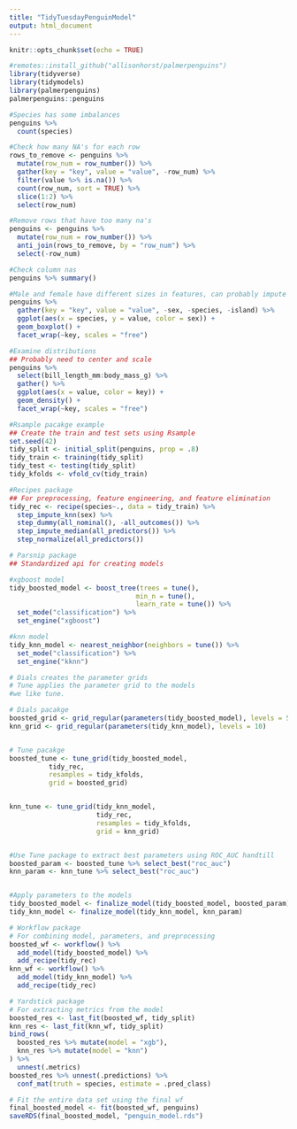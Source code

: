 ```yaml
---
title: "TidyTuesdayPenguinModel"
output: html_document
---
```


```r
knitr::opts_chunk$set(echo = TRUE)
```

```r
#remotes::install_github("allisonhorst/palmerpenguins")
library(tidyverse)
library(tidymodels)
library(palmerpenguins)
palmerpenguins::penguins
```

```r
#Species has some imbalances 
penguins %>% 
  count(species)
```


```r
#Check how many NA's for each row
rows_to_remove <- penguins %>% 
  mutate(row_num = row_number()) %>% 
  gather(key = "key", value = "value", -row_num) %>% 
  filter(value %>% is.na()) %>% 
  count(row_num, sort = TRUE) %>% 
  slice(1:2) %>% 
  select(row_num)

#Remove rows that have too many na's
penguins <- penguins %>% 
  mutate(row_num = row_number()) %>% 
  anti_join(rows_to_remove, by = "row_num") %>% 
  select(-row_num)
```

```r
#Check column nas
penguins %>% summary()
```

```r
#Male and female have different sizes in features, can probably impute missing with Knn 
penguins %>% 
  gather(key = "key", value = "value", -sex, -species, -island) %>% 
  ggplot(aes(x = species, y = value, color = sex)) + 
  geom_boxplot() + 
  facet_wrap(~key, scales = "free")
```

```r
#Examine distributions
## Probably need to center and scale 
penguins %>% 
  select(bill_length_mm:body_mass_g) %>% 
  gather() %>% 
  ggplot(aes(x = value, color = key)) + 
  geom_density() + 
  facet_wrap(~key, scales = "free")
```


```r
#Rsample pacakge example 
## Create the train and test sets using Rsample
set.seed(42)
tidy_split <- initial_split(penguins, prop = .8)
tidy_train <- training(tidy_split)
tidy_test <- testing(tidy_split)
tidy_kfolds <- vfold_cv(tidy_train)
```


```r
#Recipes package 
## For preprocessing, feature engineering, and feature elimination 
tidy_rec <- recipe(species~., data = tidy_train) %>% 
  step_impute_knn(sex) %>% 
  step_dummy(all_nominal(), -all_outcomes()) %>% 
  step_impute_median(all_predictors()) %>% 
  step_normalize(all_predictors())
```



```r
# Parsnip package 
## Standardized api for creating models 

#xgboost model
tidy_boosted_model <- boost_tree(trees = tune(),
                                min_n = tune(),
                                learn_rate = tune()) %>% 
  set_mode("classification") %>% 
  set_engine("xgboost")

#knn model
tidy_knn_model <- nearest_neighbor(neighbors = tune()) %>% 
  set_mode("classification") %>% 
  set_engine("kknn")
```


```r
# Dials creates the parameter grids 
# Tune applies the parameter grid to the models 
#we like tune.

# Dials pacakge 
boosted_grid <- grid_regular(parameters(tidy_boosted_model), levels = 5)
knn_grid <- grid_regular(parameters(tidy_knn_model), levels = 10)


# Tune pacakge 
boosted_tune <- tune_grid(tidy_boosted_model,
          tidy_rec,
          resamples = tidy_kfolds,
          grid = boosted_grid)


knn_tune <- tune_grid(tidy_knn_model,
                      tidy_rec,
                      resamples = tidy_kfolds,
                      grid = knn_grid)


#Use Tune package to extract best parameters using ROC_AUC handtill
boosted_param <- boosted_tune %>% select_best("roc_auc")
knn_param <- knn_tune %>% select_best("roc_auc")


#Apply parameters to the models
tidy_boosted_model <- finalize_model(tidy_boosted_model, boosted_param)
tidy_knn_model <- finalize_model(tidy_knn_model, knn_param)
```



```r
# Workflow package 
# For combining model, parameters, and preprocessing
boosted_wf <- workflow() %>% 
  add_model(tidy_boosted_model) %>% 
  add_recipe(tidy_rec)
knn_wf <- workflow() %>% 
  add_model(tidy_knn_model) %>% 
  add_recipe(tidy_rec)
```


```r
# Yardstick package
# For extracting metrics from the model 
boosted_res <- last_fit(boosted_wf, tidy_split)
knn_res <- last_fit(knn_wf, tidy_split)
bind_rows(
  boosted_res %>% mutate(model = "xgb"),
  knn_res %>% mutate(model = "knn")
) %>% 
  unnest(.metrics)
boosted_res %>% unnest(.predictions) %>% 
  conf_mat(truth = species, estimate = .pred_class)
```

```r
# Fit the entire data set using the final wf 
final_boosted_model <- fit(boosted_wf, penguins)
saveRDS(final_boosted_model, "penguin_model.rds")
```
